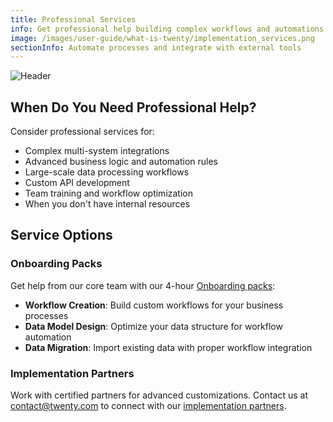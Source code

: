 ```yaml
---
title: Professional Services
info: Get professional help building complex workflows and automations from Twenty's team and certified partners.
image: /images/user-guide/what-is-twenty/implementation_services.png
sectionInfo: Automate processes and integrate with external tools
---
```

<Frame>
  <img src="/images/user-guide/what-is-twenty/implementation_services.png" alt="Header" />
</Frame>

## When Do You Need Professional Help?

Consider professional services for:
- Complex multi-system integrations
- Advanced business logic and automation rules
- Large-scale data processing workflows
- Custom API development
- Team training and workflow optimization
- When you don't have internal resources

## Service Options

### Onboarding Packs
Get help from our core team with our 4-hour [Onboarding packs](https://twenty.com/onboarding-packages):
- **Workflow Creation**: Build custom workflows for your business processes
- **Data Model Design**: Optimize your data structure for workflow automation
- **Data Migration**: Import existing data with proper workflow integration

### Implementation Partners
Work with certified partners for advanced customizations. Contact us at contact@twenty.com to connect with our [implementation partners](https://twenty.com/implementation-services).




